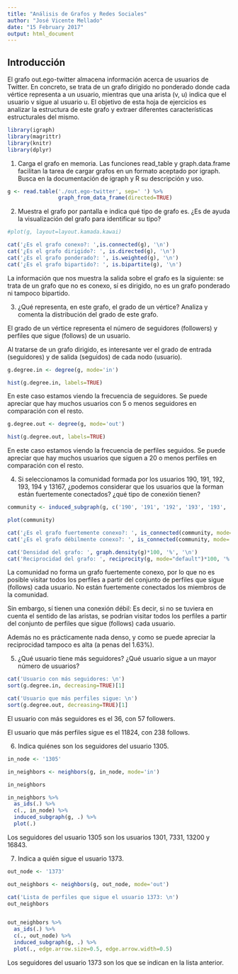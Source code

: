 ```yaml
---
title: "Análisis de Grafos y Redes Sociales"
author: "José Vicente Mellado"
date: "15 February 2017"
output: html_document
---
```


## Introducción

El	 grafo	 out.ego-twitter almacena	 información	 acerca	 de	 usuarios	 de	 Twitter.	 En	 concreto,	 se	 trata	 de	 un	grafo	 dirigido	 no	 ponderado	 donde	 cada	 vértice	 representa	a	 un	usuario,	mientras	que	una	arista	(v, u) indica	que	el	usuario	v sigue	al	usuario	u. El	objetivo	 de	 esta	 hoja	 de	 ejercicios	 es	 analizar	 la	 estructura	 de	 este	 grafo	 y	 extraer	 diferentes	características	estructurales	del	mismo.

```r
library(igraph)
library(magrittr)
library(knitr)
library(dplyr)
```

1. Carga el grafo en memoria. Las funciones read_table y graph.data.frame facilitan la tarea de cargar grafos en un formato aceptado por igraph. Busca en la documentación de igraph y R su descripción y uso.

```r
g <- read.table('./out.ego-twitter', sep=' ') %>%
                graph_from_data_frame(directed=TRUE)
```

2. Muestra	 el	 grafo	 por	 pantalla e	 indica	 qué	 tipo	 de	 grafo	 es.	 ¿Es	 de	 ayuda	 la	 visualización	del	grafo para	identificar	su	tipo?

```r
#plot(g, layout=layout.kamada.kawai)

cat('¿Es el grafo conexo?: ',is.connected(g), '\n')
cat('¿Es el grafo dirigido?: ', is.directed(g), '\n')
cat('¿Es el grafo ponderado?: ', is.weighted(g), '\n')
cat('¿Es el grafo bipartido?: ', is.bipartite(g), '\n')
```

La información que nos muestra la salida sobre el grafo es la siguiente: se trata de un grafo que no es conexo, sí es dirigido, no es un grafo ponderado ni tampoco bipartido.


3. ¿Qué	 representa,	 en	 este	 grafo,	 el	 grado	 de	 un	 vértice?	 Analiza y	 comenta	 la	distribución	del	grado	de	este	grafo.


El grado de un vértice representa el número de seguidores (followers) y perfiles que sigue (follows) de un usuario.

Al tratarse de un grafo dirigido, es interesante ver el grado de entrada (seguidores) y de salida (seguidos) de cada nodo (usuario).

```r
g.degree.in <- degree(g, mode='in')

hist(g.degree.in, labels=TRUE)
```

En este caso estamos viendo la frecuencia de seguidores. Se puede apreciar que hay muchos usuarios con 5 o menos seguidores en comparación con el resto.

```r
g.degree.out <- degree(g, mode='out')

hist(g.degree.out, labels=TRUE)
```

En este caso estamos viendo la frecuencia de perfiles seguidos. Se puede apreciar que hay muchos usuarios que siguen a 20 o menos perfiles en comparación con el resto.


4. Si	seleccionamos	la	comunidad	 formada	por	los	usuarios	190,	191,	192,	193,	194	y	13167,	 ¿podemos	 considerar	 que	 los	 usuarios	 que	 la	 forman	 están	 fuertemente	conectados?	¿qué	tipo	de	conexión	tienen?

```r
community <- induced_subgraph(g, c('190', '191', '192', '193', '193', '194', '13167'))

plot(community)

cat('¿Es el grafo fuertemente conexo?: ', is_connected(community, mode='strong'), '\n')
cat('¿Es el grafo débilmente conexo?: ', is_connected(community, mode='weak'), '\n')

cat('Densidad del grafo: ', graph.density(g)*100, '%', '\n')
cat('Reciprocidad del grafo: ', reciprocity(g, mode="default")*100, '%', '\n')
```

La comunidad no forma un grafo fuertemente conexo, por lo que no es posible visitar todos los perfiles a partir del conjunto de perfiles que sigue (follows) cada usuario. No están fuertemente conectados los miembros de la comunidad.

Sin embargo, sí tienen una conexión débil: Es decir, si no se tuviera en cuenta el sentido de las aristas, se podrían visitar todos los perfiles a partir del conjunto de perfiles que sigue (follows) cada usuario. 

Además no es prácticamente nada denso, y como se puede apreciar la reciprocidad tampoco es alta (a penas del 1.63%).


5. ¿Qué	 usuario	 tiene	 más	 seguidores?	 ¿Qué	 usuario	 sigue	 a	 un	 mayor	 número	 de	usuarios?

```r
cat('Usuario con más seguidores: \n')
sort(g.degree.in, decreasing=TRUE)[1]

cat('Usuario que más perfiles sigue: \n')
sort(g.degree.out, decreasing=TRUE)[1]
```

El usuario con más seguidores es el 36, con 57 followers.

El usuario que más perfiles sigue es el 11824, con 238 follows.


6. Indica	quiénes	son	los	seguidores	del	usuario	1305.

```r
in_node <- '1305'

in_neighbors <- neighbors(g, in_node, mode='in')

in_neighbors

in_neighbors %>%
  as_ids(.) %>%
  c(., in_node) %>%
  induced_subgraph(g, .) %>%
  plot(.)
```

Los seguidores del usuario 1305 son los usuarios 1301, 7331, 13200 y 16843.


7. Indica	a	quién	sigue	el	usuario	1373.

```r
out_node <- '1373'

out_neighbors <- neighbors(g, out_node, mode='out')

cat('Lista de perfiles que sigue el usuario 1373: \n')
out_neighbors


out_neighbors %>%
  as_ids(.) %>%
  c(., out_node) %>%
  induced_subgraph(g, .) %>%
  plot(., edge.arrow.size=0.5, edge.arrow.width=0.5)
```

Los seguidores del usuario 1373 son los que se indican en la lista anterior.